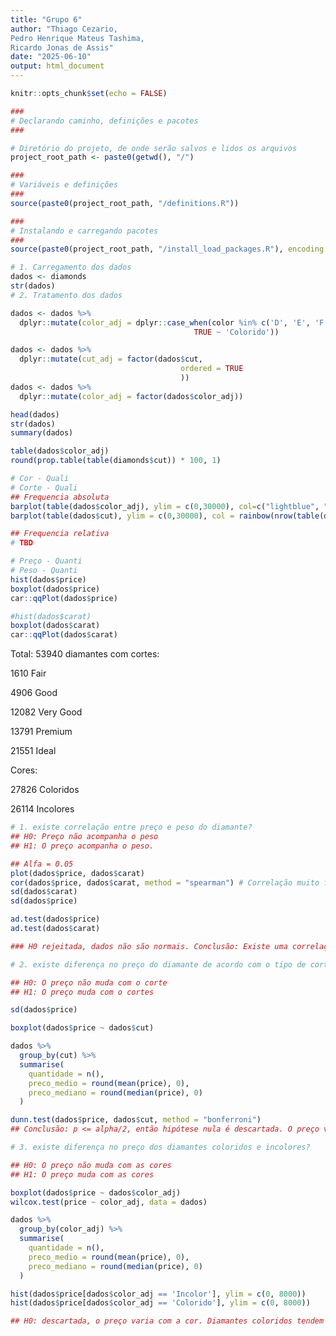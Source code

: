 ```yaml
---
title: "Grupo 6"
author: "Thiago Cezario, 
Pedro Henrique Mateus Tashima,
Ricardo Jonas de Assis"
date: "2025-06-10"
output: html_document
---
```


```r
knitr::opts_chunk$set(echo = FALSE)
```

```r
###
# Declarando caminho, definições e pacotes
###

# Diretório do projeto, de onde serão salvos e lidos os arquivos
project_root_path <- paste0(getwd(), "/")

###
# Variáveis e definições
###
source(paste0(project_root_path, "/definitions.R"))

###
# Instalando e carregando pacotes 
###
source(paste0(project_root_path, "/install_load_packages.R"), encoding = encoding)
```

```r
# 1. Carregamento dos dados
dados <- diamonds
str(dados)
# 2. Tratamento dos dados

dados <- dados %>% 
  dplyr::mutate(color_adj = dplyr::case_when(color %in% c('D', 'E', 'F') ~ 'Incolor',
                                         TRUE ~ 'Colorido'))

dados <- dados %>%
  dplyr::mutate(cut_adj = factor(dados$cut,
                                      ordered = TRUE
                                      ))
dados <- dados %>%
  dplyr::mutate(color_adj = factor(dados$color_adj))

head(dados)
str(dados)
summary(dados)

table(dados$color_adj)
round(prop.table(table(diamonds$cut)) * 100, 1)

# Cor - Quali
# Corte - Quali
## Frequencia absoluta
barplot(table(dados$color_adj), ylim = c(0,30000), col=c("lightblue", "white"))
barplot(table(dados$cut), ylim = c(0,30000), col = rainbow(nrow(table(dados$cut))))

## Frequencia relativa
# TBD

# Preço - Quanti
# Peso - Quanti
hist(dados$price)
boxplot(dados$price)
car::qqPlot(dados$price)

#hist(dados$carat)
boxplot(dados$carat)
car::qqPlot(dados$carat)
```

Total: 53940 diamantes com cortes:

1610 Fair

4906 Good

12082 Very Good

13791 Premium

21551 Ideal

Cores:

27826 Coloridos

26114 Incolores

```r
# 1. existe correlação entre preço e peso do diamante?
## H0: Preço não acompanha o peso
## H1: O preço acompanha o peso.

## Alfa = 0.05
plot(dados$price, dados$carat)
cor(dados$price, dados$carat, method = "spearman") # Correlação muito forte, p < 0.05
sd(dados$carat)
sd(dados$price)

ad.test(dados$price)
ad.test(dados$carat)

### H0 rejeitada, dados não são normais. Conclusão: Existe uma correlação positiva e significativa entre peso e preço.

# 2. existe diferença no preço do diamante de acordo com o tipo de corte?

## H0: O preço não muda com o corte
## H1: O preço muda com o cortes

sd(dados$price)

boxplot(dados$price ~ dados$cut)

dados %>% 
  group_by(cut) %>% 
  summarise(
    quantidade = n(),
    preco_medio = round(mean(price), 0),
    preco_mediano = round(median(price), 0)
  )

dunn.test(dados$price, dados$cut, method = "bonferroni")
## Conclusão: p <= alpha/2, então hipótese nula é descartada. O preço varia com o corte.

# 3. existe diferença no preço dos diamantes coloridos e incolores?

## H0: O preço não muda com as cores
## H1: O preço muda com as cores

boxplot(dados$price ~ dados$color_adj)
wilcox.test(price ~ color_adj, data = dados)

dados %>% 
  group_by(color_adj) %>% 
  summarise(
    quantidade = n(),
    preco_medio = round(mean(price), 0),
    preco_mediano = round(median(price), 0)
  )

hist(dados$price[dados$color_adj == 'Incolor'], ylim = c(0, 8000))
hist(dados$price[dados$color_adj == 'Colorido'], ylim = c(0, 8000))

## H0: descartada, o preço varia com a cor. Diamantes coloridos tendem a ter um preço médio e mediano maior que os incolores, porém os incolores tem uma quantidade considerável de outliers com preços elevados.
```